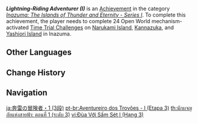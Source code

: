 {{Achievement Infobox
|title        = Lightning-Riding Adventurer (I)
|id           = 80095
|order id     = 0095
|category     = Inazuma: The Islands of Thunder and Eternity - Series I
|description  = Complete 24 Open World mechanism-activated [[Time Trial Challenge]]s on [[Narukami Island]], [[Kannazuka]], and [[Yashiori Island]] in [[Inazuma]].
|requirements = 
|primogems    = 20
|tracking     = Tracks the amount of Open World mechanism-activated Time Trial Challenges completed.
|topic        = Time Trial Challenges
|set          = Lightning-Riding Adventurer (I)
|tier         = 3
|tiers_total  = 3
}}
'''''Lightning-Riding Adventurer (I)''''' is an [[Achievement]] in the category ''[[Inazuma: The Islands of Thunder and Eternity - Series I]]''. To complete this achievement, the player needs to complete 24 Open World mechanism-activated [[Time Trial Challenge]]s on [[Narukami Island]], [[Kannazuka]], and [[Yashiori Island]] in Inazuma.
<!--
==Trivia==

==Video Guides==
{{EVT
|video1   = 
|caption1 = 
}}
-->
==Other Languages==
{{Other Languages|Transclude=Lightning-Riding Adventurer (I)}}

==Change History==
{{Change History|2.0}}
<!--
==References==
{{Reflist}}
-->
==Navigation==
{{Achievement Navbox}}

[[ja:奔雷の冒険者・1 (3段)]]
[[pt-br:Aventureiro dos Trovões - I (Etapa 3)]]
[[th:นักผจญภัยแห่งสายฟ้า: ตอนที่ 1 (ระดับ 3)]]
[[vi:Đùa Với Sấm Sét I (Hạng 3)]]